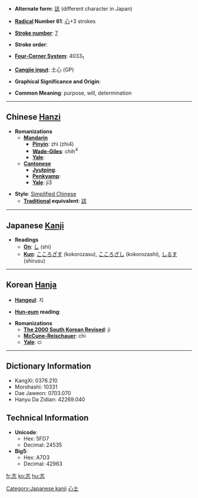* '''Alternate form''': [[誌]] (different character in Japan)

* '''[[Wiktionary:Chinese radical index| Radical]] Number 61''': [[Wiktionary:Chinese radical index 心|心]]+3 strokes

* '''[[Wiktionary:Chinese total strokes index|Stroke number]]''': [[Wiktionary:Chinese total strokes index 7|7]]

* '''Stroke order''': 

* '''[[Wiktionary:Chinese four corner index|Four-Corner System]]''': 4033<sub>1</sub>

* '''[[Wiktionary:Chinese Cangjie index|Cangjie input]]''': 土心 (GP)

* '''Graphical Significance and Origin''': 

* '''Common Meaning''': purpose, will, determination

----

== Chinese [[Hanzi]] ==

* '''Romanizations'''
** '''[[Mandarin]]'''
*** '''[[Pinyin]]''': zhì (zhi4)
*** '''[[Wade-Giles]]''': chih<sup>4</sup>
*** '''[[Yale]]''': 
** '''[[Cantonese]]'''
*** '''[[Jyutping]]''':
*** '''[[Penkyamp]]''': 
*** '''[[Yale]]''': ji3

* '''Style''': [[Simplified Chinese]] 
** '''[[Traditional Chinese|Traditional]] equivalent''': [[誌]]


----

== Japanese [[Kanji]] ==

* '''Readings'''
** '''[[On]]''': [[し]] (shi)
** '''[[Kun]]''': [[こころざす]] (kokorozasu), [[こころざし]] (kokorozashi), [[しるす]] (shirusu)
 

----

== Korean [[Hanja]] ==

* '''[[Hangeul]]''': 지

* '''[[Hun-eum]] reading''': 

* '''Romanizations'''
** '''[[The 2000 South Korean Revised Romanization|The 2000 South Korean Revised]]''': ji
** '''[[McCune-Reischauer]]''': chi
** '''[[Yale]]''': ci

----

== Dictionary Information ==

* KangXi: 0376.210
* Morohashi: 10331
* Dae Jaweon: 0703.070
* Hanyu Da Zidian: 42269.040

== Technical Information ==

* '''Unicode''':
** Hex: 5FD7
** Decimal: 24535
* '''Big5''':
** Hex: A7D3
** Decimal: 42963

[[Category:Japanese kanji]]
[[Category:CJKV simplified characters which already existed as traditional characters|心士]]

[[fr:志]]
[[ko:志]]
[[hu:志]]